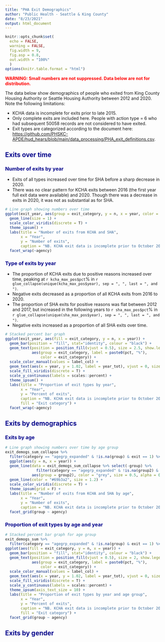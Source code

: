 ```yaml
---
title: "PHA Exit Demographics"
author: "Public Health - Seattle & King County"
date: "8/23/2021"
output: html_document
---
```


```{=html}
<style type="text/css">

h1 { color: DarkBlue;}
h2 { color: DarkBlue;}
h3 { color: DarkBlue;}
h4 { color: DarkBlue;}
code.r{ /* Code block */
    font-size: 12px;
}
pre { /* Code block - determines code spacing between lines */
    font-size: 14px;
}
</style>
```
```r
knitr::opts_chunk$set(
  echo = FALSE,
  warning = FALSE,
  fig.width = 9,
  fig.asp = 0.8,
  out.width = "100%"
  )
options(knitr.table.format = "html") 
```

<span style="color: red;">**WARNING: Small numbers are not suppressed. Data below are not for distribution.**</span>

The data below show demographics of people who exited from King County Housing Authority or Seattle Housing Authority between 2012 and 2020. Note the following limitations:

-   KCHA data is incomplete for exits prior to late 2015.
-   Only complete exits are included here. People with action type = 6 who had subsequent 50058 records are not considered to have exited.
-   Exit types are categorized according to the document here: <https://github.com/PHSKC-APDE/hud_hears/blob/main/data_processing/PHA_exit_definitions.csv>.

## Exits over time

### Number of exits by year

-   Exits of all types increased over time for SHA before a sharp decrease in 2020.
-   There was no clear pattern for KCHA exits between 2016 (the first year full exit data were available) and 2020. Though there was a decrease in exits in 2020, it was not as substantial as for SHA.

```r
# Line graph showing numbers over time
ggplot(exit_year, aes(group = exit_category, y = n, x = year, color = exit_category)) + 
  geom_line(size = 1) +
  scale_color_viridis(discrete = T) +
  theme_ipsum() + 
  labs(title = "Number of exits from KCHA and SHA",
       x = "Year",
       y = "Number of exits",
       caption = "NB. KCHA exit data is incomplete prior to October 2015") +
  facet_wrap(~agency)
```

### Type of exits by year

-   The proportion of KCHA exits due to positive reasons increased over time, peaking at `r kcha_max_pos$pct`% in `r glue_collapse(unique(kcha_max_pos$year), sep = ", ", last = ", and ")`.
-   Negative exits decreased as a proportion of all KCHA exits from 2016 to 2020.
-   The proportion of SHA exits for positive reasons was flat between 2012 and 2017, but increased in the following years to `r sha_max_pos$pct`% in `r glue_collapse(unique(sha_max_pos$year), sep = ", ", last = ", and ")`.
-   Negative exits increased as a proportion of all SHA exits over time.

```r
# Stacked percent bar graph
ggplot(exit_year, aes(fill = exit_category, y = n, x = year)) + 
  geom_bar(position = "fill", stat="identity", colour = "black") +
  geom_text(position = position_fill(vjust = 0.5), size = 2.5, show.legend = F,
            aes(group = exit_category, label = paste0(pct, "%"),
                color = exit_category)) +
  scale_color_manual(values = label_col) +
  geom_text(aes(x = year, y = 1.02, label = year_tot), vjust = 0, size = 3) +
  scale_fill_viridis(discrete = T) +
  scale_y_continuous(labels = scales::percent) +
  theme_ipsum() +
  labs(title = "Proportion of exit types by year",
       x = "Year",
       y = "Percent of exits",
       caption = "NB. KCHA exit data is incomplete prior to October 2015",
       fill = "Exit category") +
  facet_wrap(~agency)
```

## Exits by demographics
### Exits by age
```r
# Line graph showing numbers over time by age group
exit_demogs_sum_collapse %>%
  filter(category == "agegrp_expanded" & !is.na(group) & exit == 1) %>%
  ggplot(aes(y = n, x = year)) + 
  geom_line(data = exit_demogs_sum_collapse %>% select(-group) %>%
              filter(category == "agegrp_expanded" & !is.na(group2) & exit == 1),
            aes(group = group2), color = "grey", size = 0.5, alpha = 0.6) +
  geom_line(color = "#69b3a2", size = 1.2) +
  scale_color_viridis(discrete = T) +
  theme_ipsum(grid = F) + 
  labs(title = "Number of exits from KCHA and SHA by age",
       x = "Year",
       y = "Number of exits",
       caption = "NB. KCHA exit data is incomplete prior to October 2015") +
  facet_grid(group ~ agency)
```

### Proportion of exit types by age and year
```r
# Stacked percent bar graph for age group
exit_demogs_sum %>%
  filter(category == "agegrp_expanded" & !is.na(group) & exit == 1) %>%
ggplot(aes(fill = exit_category, y = n, x = year)) + 
  geom_bar(position = "fill", stat="identity", colour = "black") +
  geom_text(position = position_fill(vjust = 0.5), size = 2, show.legend = F,
            aes(group = exit_category, label = paste0(pct, "%"),
                color = exit_category)) +
  scale_color_manual(values = label_col) +
  geom_text(aes(x = year, y = 1.02, label = year_tot), vjust = 0, size = 2) +
  scale_fill_viridis(discrete = T) +
  scale_y_continuous(labels = scales::percent) +
  theme_ipsum(axis_text_size = 10) +
  labs(title = "Proportion of exit types by year and age group",
       x = "Year",
       y = "Percent of exits",
       caption = "NB. KCHA exit data is incomplete prior to October 2015",
       fill = "Exit category") +
  facet_grid(group ~ agency)
```

## Exits by gender